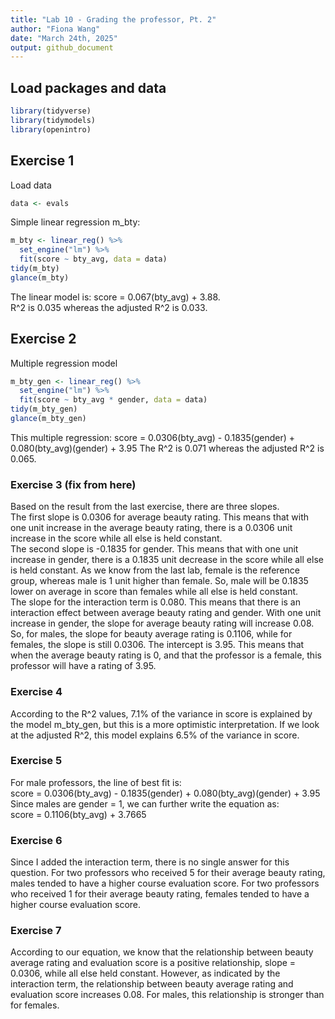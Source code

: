 ```yaml
---
title: "Lab 10 - Grading the professor, Pt. 2"
author: "Fiona Wang"        
date: "March 24th, 2025"
output: github_document
---
```


## Load packages and data

```r
library(tidyverse) 
library(tidymodels)
library(openintro)
```

## Exercise 1
Load data
```r
data <- evals
```

Simple linear regression m_bty:
```r
m_bty <- linear_reg() %>% 
  set_engine("lm") %>% 
  fit(score ~ bty_avg, data = data)
tidy(m_bty)
glance(m_bty)
```
The linear model is: score = 0.067(bty_avg) + 3.88.      
R^2 is 0.035 whereas the adjusted R^2 is 0.033. 

## Exercise 2
Multiple regression model
```r
m_bty_gen <- linear_reg() %>% 
  set_engine("lm") %>% 
  fit(score ~ bty_avg * gender, data = data)
tidy(m_bty_gen)
glance(m_bty_gen)
```

This multiple regression: score = 0.0306(bty_avg) - 0.1835(gender) + 0.080(bty_avg)(gender) + 3.95
The R^2 is 0.071 whereas the adjusted R^2 is 0.065. 

### Exercise 3 (fix from here)
Based on the result from the last exercise, there are three slopes.       
The first slope is 0.0306 for average beauty rating. This means that with one unit increase in the average beauty rating, there is a 0.0306 unit increase in the score while all else is held constant.       
The second slope is -0.1835 for gender. This means that with one unit increase in gender, there is a 0.1835 unit decrease in the score while all else is held constant. As we know from the last lab, female is the reference group, whereas male is 1 unit higher than female. So, male will be 0.1835 lower on average in score than females while all else is held constant.    
The slope for the interaction term is 0.080. This means that there is an interaction effect between average beauty rating and gender. With one unit increase in gender, the slope for average beauty rating will increase 0.08. So, for males, the slope for beauty average rating is 0.1106, while for females, the slope is still 0.0306. 
The intercept is 3.95. This means that when the average beauty rating is 0, and that the professor is a female, this professor will have a rating of 3.95.    

### Exercise 4
According to the R^2 values, 7.1% of the variance in score is explained by the model m_bty_gen, but this is a more optimistic interpretation. If we look at the adjusted R^2, this model explains 6.5% of the variance in score. 

### Exercise 5
For male professors, the line of best fit is:      
score = 0.0306(bty_avg) - 0.1835(gender) + 0.080(bty_avg)(gender) + 3.95     
Since males are gender = 1, we can further write the equation as:      
score = 0.1106(bty_avg) + 3.7665

### Exercise 6
Since I added the interaction term, there is no single answer for this question. For two professors who received 5 for their average beauty rating, males tended to have a higher course evaluation score. For two professors who received 1 for their average beauty rating, females tended to have a higher course evaluation score. 

### Exercise 7
According to our equation, we know that the relationship between beauty average rating and evaluation score is a positive relationship, slope = 0.0306, while all else held constant. However, as indicated by the interaction term, the relationship between beauty average rating and evaluation score increases 0.08. For males, this relationship is stronger than for females. 
